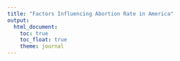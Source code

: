 ```yaml
---
title: "Factors Influencing Abortion Rate in America"
output: 
  html_document:
    toc: true
    toc_float: true
    theme: journal
---
```


